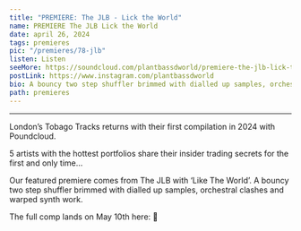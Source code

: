 ---
title: "PREMIERE: The JLB - Lick the World"
name: PREMIERE The JLB Lick the World
date: april 26, 2024
tags: premieres
pic: "/premieres/78-jlb"
listen: Listen
seeMore: https://soundcloud.com/plantbassdworld/premiere-the-jlb-lick-the-world
postLink: https://www.instagram.com/plantbassdworld
bio: A bouncy two step shuffler brimmed with dialled up samples, orchestral clashes and warped synth work.
path: premieres
---

<SoundCloud
  url="https://soundcloud.com/plantbassdworld/premiere-the-jlb-lick-the-world"
  name="Lick the World"
/>

<hr />

London’s Tobago Tracks returns with their first compilation in 2024 with Poundcloud.

5 artists with the hottest portfolios share their insider trading secrets for the first and only time…

Our featured premiere comes from The JLB with ‘Like The World’. A bouncy two step shuffler brimmed with dialled up samples, orchestral clashes and warped synth work.

The full comp lands on May 10th here: <HoverLink url="https://tobagotracks.bandcamp.com/album/poundcloud" external /> 🌱
